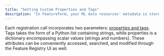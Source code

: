 ```yaml
---
title: "Setting Custom Properties and Tags"
description: "In Featureform, your ML data resources' metadata is stored comprehensively. Our metadata engine offers adaptability, enabling you to establish personalized tags and properties. These become particularly crucial when utilizing our Governance APIs within Featureform Enterprise."
---
```


Each registration call incorporates two parameters: [properties and tags](https://sdk.featureform.com/properties_and_tags/). Tags takes the form of a Python list containing strings, while properties is a dictionary encompassing scalar values (strings and numbers). These attributes can be conveniently accessed, searched, and modified through the Feature Registry UI as well.
